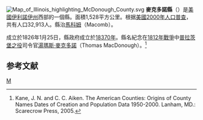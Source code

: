 {{noteTA
|T=zh-hans:麦克多诺县 (伊利诺伊州);zh-hk:麥克多諾縣 (伊利諾伊州);zh-tw:麥克多諾郡 (伊利諾州);
}}
[[File:Map_of_Illinois_highlighting_McDonough_County.svg|right]]
'''麥克多諾縣'''（{{lang-en|McDonough County}}）是[[美國|美國]][[伊利諾伊州|伊利諾伊州]]西部的一個縣。面積1,528平方公里。根据[[美國2000年人口普查|美國2000年人口普查]]，共有人口32,913人。縣治[[馬科姆_(伊利諾伊州)|馬科姆]]（Macomb）。

成立於1826年1月25日，縣政府成立於[[18370年|18370年]]。縣名紀念在[[1812年戰爭|1812年戰爭]]中[[普拉茨堡之役|普拉茨堡之役]]司令官[[湯瑪斯·麥克多諾|湯瑪斯·麥克多諾]]（Thomas MacDonough）。<ref>Kane, J. N. and C. C. Aiken. The American Counties: Origins of County Names Dates of Creation and Population Data 1950-2000. Lanham, MD.: Scarecrow Press, 2005.</ref>

== 参考文献 ==
<div class="references-small">
<references />
</div>

{{伊利诺伊州}}
{{麥克多諾縣 (伊利諾伊州)}}

[[Category:伊利諾州行政區劃|M]]